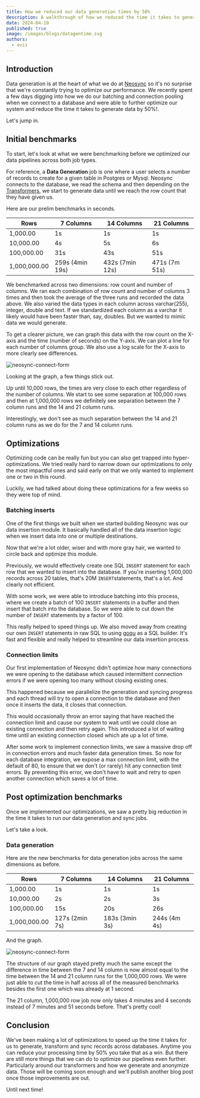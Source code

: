 ```yaml
---
title: How we reduced our data generation times by 50%
description: A walkthrough of how we reduced the time it takes to generate data in Neosync by 50%. Also see our updated performance benchmarks.
date: 2024-04-10
published: true
image: /images/blogs/datagentime.svg
authors:
  - evis
---
```


## Introduction

Data generation is at the heart of what we do at [Neosync](https://www.neosync.dev) so it's no surprise that we're constantly trying to optimize our performance. We recently spent a few days digging into how we do our batching and connection pooling when we connect to a database and were able to further optimize our system and reduce the time it takes to generate data by 50%!.

Let's jump in.

## Initial benchmarks

To start, let's look at what we were benchmarking before we optimized our data pipelines across both job types.

For reference, a **Data Generation** job is one where a user selects a number of records to create for a given table in Postgres or Mysql. Neosync connects to the database, we read the schema and then depending on the [Transformers](https://docs.neosync.dev/transformers/introduction), we start to generate data until we reach the row count that they have given us.

Here are our prelim benchmarks in seconds.

| Rows         | 7 Columns       | 14 Columns      | 21 Columns    |
| ------------ | --------------- | --------------- | ------------- |
| 1,000.00     | 1s              | 1s              | 1s            |
| 10,000.00    | 4s              | 5s              | 6s            |
| 100,000.00   | 31s             | 43s             | 51s           |
| 1,000,000.00 | 259s (4min 19s) | 432s (7min 12s) | 471s (7m 51s) |

We benchmarked across two dimensions: row count and number of columns. We ran each combination of row count and number of columns 3 times and then took the average of the three runs and recorded the data above. We also varied the data types in each column across varchar(255), integer, double and text. If we standardized each column as a varchar it likely would have been faster than, say, doubles. But we wanted to mimic data we would generate.

To get a clearer picture, we can graph this data with the row count on the X-axis and the time (number of seconds) on the Y-axis. We can plot a line for each number of columns group. We also use a log scale for the X-axis to more clearly see differences.

![neosync-connect-form](/images/blogs/datagenpre.png)

Looking at the graph, a few things stick out.

Up until 10,000 rows, the times are very close to each other regardless of the number of columns. We start to see some separation at 100,000 rows and then at 1,000,000 rows we definitely see separation between the 7 column runs and the 14 and 21 column runs.

Interestingly, we don't see as much separation between the 14 and 21 column runs as we do for the 7 and 14 column runs.

## Optimizations

Optimizing code can be really fun but you can also get trapped into hyper-optimizations. We tried really hard to narrow down our optimizations to only the most impactful ones and said early on that we only wanted to implement one or two in this round.

Luckily, we had talked about doing these optimizations for a few weeks so they were top of mind.

### Batching inserts

One of the first things we built when we started building Neosync was our data insertion module. It basically handled all of the data insertion logic when we insert data into one or multiple destinations.

Now that we're a lot older, wiser and with more gray hair, we wanted to circle back and optimize this module.

Previously, we would effectively create one SQL `INSERT` statement for each row that we wanted to insert into the database. If you're inserting 1,000,000 records across 20 tables, that's 20M `INSERT`statements, that's a lot. And clearly not efficient.

With some work, we were able to introduce batching into this process, where we create a batch of 100 `INSERT` statements in a buffer and then insert that batch into the database. So we were able to cut down the number of `INSERT` statements by a factor of 100.

This really helped to speed things up. We also moved away from creating our own `INSERT` statements in raw SQL to using [goqu](https://github.com/doug-martin/goqu) as a SQL builder. It's fast and flexible and really helped to streamline our data insertion process.

### Connection limits

Our first implementation of Neosync didn't optimize how many connections we were opening to the database which caused intermittent connection errors if we were opening too many without closing existing ones.

This happened because we parallelize the generation and syncing progress and each thread will try to open a connection to the database and then once it inserts the data, it closes that connection.

This would occasionally throw an error saying that have reached the connection limit and cause our system to wait until we could close an existing connection and then retry again. This introduced a lot of waiting time until an existing connection closed which ate up a lot of time.

After some work to implement connection limits, we saw a massive drop off in connection errors and much faster data generation times. So now for each database integration, we expose a max connection limit, with the default of 80, to ensure that we don't (or rarely) hit any connection limit errors. By preventing this error, we don't have to wait and retry to open another connection which saves a lot of time.

## Post optimization benchmarks

Once we implemented our optimizations, we saw a pretty big reduction in the time it takes to run our data generation and sync jobs.

Let's take a look.

### Data generation

Here are the new benchmarks for data generation jobs across the same dimensions as before.

| Rows         | 7 Columns      | 14 Columns     | 21 Columns   |
| ------------ | -------------- | -------------- | ------------ |
| 1,000.00     | 1s             | 1s             | 1s           |
| 10,000.00    | 2s             | 2s             | 3s           |
| 100,000.00   | 15s            | 20s            | 26s          |
| 1,000,000.00 | 127s (2min 7s) | 183s (3min 3s) | 244s (4m 4s) |

And the graph.

![neosync-connect-form](/images/blogs/benchdatagenopt.png)

The structure of our graph stayed pretty much the same except the difference in time between the 7 and 14 column is now almost equal to the time between the 14 and 21 column runs for the 1,000,000 rows. We were just able to cut the time in half across all of the measured benchmarks besides the first one which was already at 1 second.

The 21 column, 1,000,000 row job now only takes 4 minutes and 4 seconds instead of 7 minutes and 51 seconds before. That's pretty cool!

## Conclusion

We've been making a lot of optimizations to speed up the time it takes for us to generate, transform and sync records across databases. Anytime you can reduce your processing time by 50% you take that as a win. But there are still more things that we can do to optimize our pipelines even further. Particularly around our transformers and how we generate and anonymize data. Those will be coming soon enough and we'll publish another blog post once those improvements are out.

Until next time!
